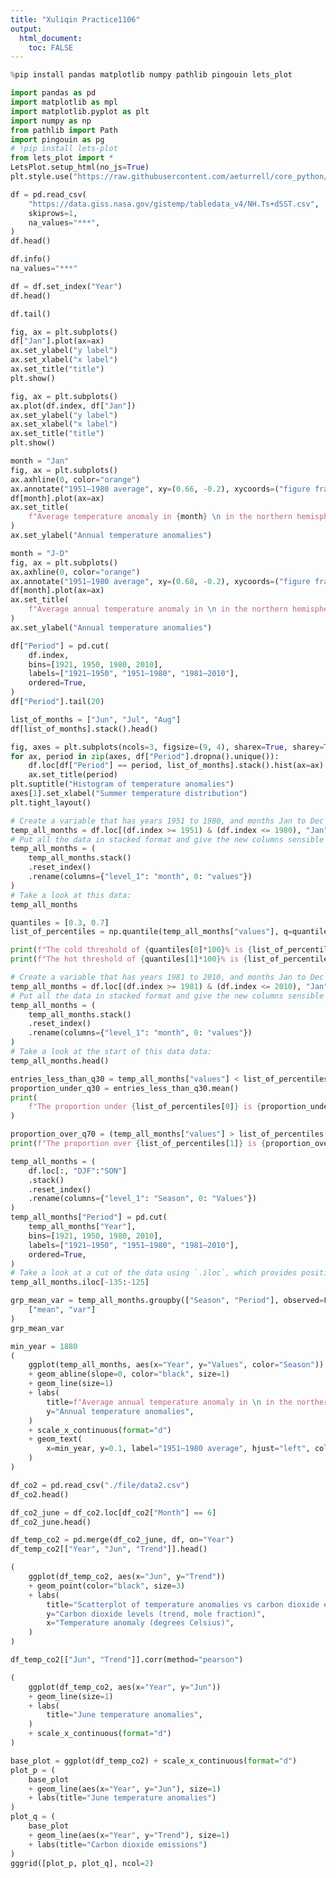 ```yaml
---
title: "Xuliqin Practice1106"
output: 
  html_document:
    toc: FALSE
---
```


```python
%pip install pandas matplotlib numpy pathlib pingouin lets_plot
```

```python
import pandas as pd
import matplotlib as mpl
import matplotlib.pyplot as plt
import numpy as np
from pathlib import Path
import pingouin as pg
# !pip install lets-plot
from lets_plot import *
LetsPlot.setup_html(no_js=True)
plt.style.use("https://raw.githubusercontent.com/aeturrell/core_python/main/plot_style.txt")
```

```python
df = pd.read_csv(
    "https://data.giss.nasa.gov/gistemp/tabledata_v4/NH.Ts+dSST.csv",
    skiprows=1,
    na_values="***",
)
df.head()
```

```python
df.info()
na_values="***"
```

```python
df = df.set_index("Year")
df.head()
```

```python
df.tail()
```

```python
fig, ax = plt.subplots()
df["Jan"].plot(ax=ax)
ax.set_ylabel("y label")
ax.set_xlabel("x label")
ax.set_title("title")
plt.show()
```

```python
fig, ax = plt.subplots()
ax.plot(df.index, df["Jan"])
ax.set_ylabel("y label")
ax.set_xlabel("x label")
ax.set_title("title")
plt.show()
```

```python
month = "Jan"
fig, ax = plt.subplots()
ax.axhline(0, color="orange")
ax.annotate("1951—1980 average", xy=(0.66, -0.2), xycoords=("figure fraction", "data"))
df[month].plot(ax=ax)
ax.set_title(
    f"Average temperature anomaly in {month} \n in the northern hemisphere (1880—{df.index.max()})"
)
ax.set_ylabel("Annual temperature anomalies")
```

```python
month = "J-D"
fig, ax = plt.subplots()
ax.axhline(0, color="orange")
ax.annotate("1951—1980 average", xy=(0.68, -0.2), xycoords=("figure fraction", "data"))
df[month].plot(ax=ax)
ax.set_title(
    f"Average annual temperature anomaly in \n in the northern hemisphere (1880—{df.index.max()})"
)
ax.set_ylabel("Annual temperature anomalies")
```

```python
df["Period"] = pd.cut(
    df.index,
    bins=[1921, 1950, 1980, 2010],
    labels=["1921—1950", "1951—1980", "1981—2010"],
    ordered=True,
)
df["Period"].tail(20)
```

```python
list_of_months = ["Jun", "Jul", "Aug"]
df[list_of_months].stack().head()
```

```python
fig, axes = plt.subplots(ncols=3, figsize=(9, 4), sharex=True, sharey=True)
for ax, period in zip(axes, df["Period"].dropna().unique()):
    df.loc[df["Period"] == period, list_of_months].stack().hist(ax=ax)
    ax.set_title(period)
plt.suptitle("Histogram of temperature anomalies")
axes[1].set_xlabel("Summer temperature distribution")
plt.tight_layout()
```

```python
# Create a variable that has years 1951 to 1980, and months Jan to Dec (inclusive)
temp_all_months = df.loc[(df.index >= 1951) & (df.index <= 1980), "Jan":"Dec"]
# Put all the data in stacked format and give the new columns sensible names
temp_all_months = (
    temp_all_months.stack()
    .reset_index()
    .rename(columns={"level_1": "month", 0: "values"})
)
# Take a look at this data:
temp_all_months
```

```python
quantiles = [0.3, 0.7]
list_of_percentiles = np.quantile(temp_all_months["values"], q=quantiles)

print(f"The cold threshold of {quantiles[0]*100}% is {list_of_percentiles[0]}")
print(f"The hot threshold of {quantiles[1]*100}% is {list_of_percentiles[1]}")
```

```python
# Create a variable that has years 1981 to 2010, and months Jan to Dec (inclusive)
temp_all_months = df.loc[(df.index >= 1981) & (df.index <= 2010), "Jan":"Dec"]
# Put all the data in stacked format and give the new columns sensible names
temp_all_months = (
    temp_all_months.stack()
    .reset_index()
    .rename(columns={"level_1": "month", 0: "values"})
)
# Take a look at the start of this data data:
temp_all_months.head()
```

```python
entries_less_than_q30 = temp_all_months["values"] < list_of_percentiles[0]
proportion_under_q30 = entries_less_than_q30.mean()
print(
    f"The proportion under {list_of_percentiles[0]} is {proportion_under_q30*100:.2f}%"
)
```

```python
proportion_over_q70 = (temp_all_months["values"] > list_of_percentiles[1]).mean()
print(f"The proportion over {list_of_percentiles[1]} is {proportion_over_q70*100:.2f}%")
```

```python
temp_all_months = (
    df.loc[:, "DJF":"SON"]
    .stack()
    .reset_index()
    .rename(columns={"level_1": "Season", 0: "Values"})
)
temp_all_months["Period"] = pd.cut(
    temp_all_months["Year"],
    bins=[1921, 1950, 1980, 2010],
    labels=["1921—1950", "1951—1980", "1981—2010"],
    ordered=True,
)
# Take a look at a cut of the data using `.iloc`, which provides position
temp_all_months.iloc[-135:-125]
```

```python
grp_mean_var = temp_all_months.groupby(["Season", "Period"], observed=False)["Values"].agg(
    ["mean", "var"]
)
grp_mean_var
```

```python
min_year = 1880
(
    ggplot(temp_all_months, aes(x="Year", y="Values", color="Season"))
    + geom_abline(slope=0, color="black", size=1)
    + geom_line(size=1)
    + labs(
        title=f"Average annual temperature anomaly in \n in the northern hemisphere ({min_year}—{temp_all_months['Year'].max()})",
        y="Annual temperature anomalies",
    )
    + scale_x_continuous(format="d")
    + geom_text(
        x=min_year, y=0.1, label="1951—1980 average", hjust="left", color="black"
    )
)
```

```python
df_co2 = pd.read_csv("./file/data2.csv")
df_co2.head()
```

```python
df_co2_june = df_co2.loc[df_co2["Month"] == 6]
df_co2_june.head()
```

```python
df_temp_co2 = pd.merge(df_co2_june, df, on="Year")
df_temp_co2[["Year", "Jun", "Trend"]].head()
```

```python
(
    ggplot(df_temp_co2, aes(x="Jun", y="Trend"))
    + geom_point(color="black", size=3)
    + labs(
        title="Scatterplot of temperature anomalies vs carbon dioxide emissions",
        y="Carbon dioxide levels (trend, mole fraction)",
        x="Temperature anomaly (degrees Celsius)",
    )
)
```

```python
df_temp_co2[["Jun", "Trend"]].corr(method="pearson")
```

```python
(
    ggplot(df_temp_co2, aes(x="Year", y="Jun"))
    + geom_line(size=1)
    + labs(
        title="June temperature anomalies",
    )
    + scale_x_continuous(format="d")
)
```

```python
base_plot = ggplot(df_temp_co2) + scale_x_continuous(format="d")
plot_p = (
    base_plot
    + geom_line(aes(x="Year", y="Jun"), size=1)
    + labs(title="June temperature anomalies")
)
plot_q = (
    base_plot
    + geom_line(aes(x="Year", y="Trend"), size=1)
    + labs(title="Carbon dioxide emissions")
)
gggrid([plot_p, plot_q], ncol=2)
```
